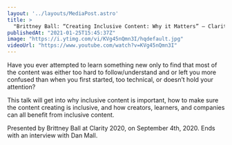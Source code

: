 ```yaml
---
layout: '../layouts/MediaPost.astro'
title: >
  "Brittney Ball: “Creating Inclusive Content: Why it Matters” — Clarity 2020"
publishedAt: "2021-01-25T15:45:37Z"
image: "https://i.ytimg.com/vi/KVg45nQmn3I/hqdefault.jpg"
videoUrl: "https://www.youtube.com/watch?v=KVg45nQmn3I"
---
```

Have you ever attempted to learn something new only to find that most of the content was either too hard to follow/understand and or left you more confused than when you first started, too technical, or doesn’t hold your attention? 

This talk will get into why inclusive content is important, how to make sure the content creating is inclusive, and how creators, learners, and companies can all benefit from inclusive content.

Presented by Brittney Ball at Clarity 2020, on September 4th, 2020. Ends with an interview with Dan Mall.
